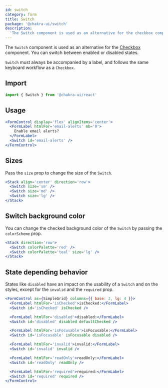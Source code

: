 ```yaml
---
id: switch
category: form
title: Switch
package: '@chakra-ui/switch'
description:
  'The Switch component is used as an alternative for the checkbox component.'
---
```


The `Switch` component is used as an alternative for the
[Checkbox](/docs/components/form/checkbox) component. You can switch between
enabled or disabled states.

<carbon-ad></carbon-ad>

`Switch` must always be accompanied by a label, and follows the same keyboard
workflow as a `Checkbox`.

## Import

```js
import { Switch } from '@chakra-ui/react'
```

## Usage

```jsx
<FormControl display='flex' alignItems='center'>
  <FormLabel htmlFor='email-alerts' mb='0'>
    Enable email alerts?
  </FormLabel>
  <Switch id='email-alerts' />
</FormControl>
```

## Sizes

Pass the `size` prop to change the size of the `Switch`.

```jsx
<Stack align='center' direction='row'>
  <Switch size='sm' />
  <Switch size='md' />
  <Switch size='lg' />
</Stack>
```

## Switch background color

You can change the checked background color of the `Switch` by passing the
`colorScheme` prop.

```jsx
<Stack direction='row'>
  <Switch colorPalette='red' />
  <Switch colorPalette='teal' size='lg' />
</Stack>
```

## State depending behavior

States like `disabled` have an impact on the usability of a `Switch` and on the
styles, except for the `invalid` and the `required` prop.

```jsx
<FormControl as={SimpleGrid} columns={{ base: 2, lg: 4 }}>
  <FormLabel htmlFor='isChecked'>isChecked:</FormLabel>
  <Switch id='isChecked' isChecked />

  <FormLabel htmlFor='disabled'>disabled:</FormLabel>
  <Switch id='disabled' disabled defaultChecked />

  <FormLabel htmlFor='isFocusable'>isFocusable:</FormLabel>
  <Switch id='isFocusable' isFocusable disabled />

  <FormLabel htmlFor='invalid'>invalid:</FormLabel>
  <Switch id='invalid' invalid />

  <FormLabel htmlFor='readOnly'>readOnly:</FormLabel>
  <Switch id='readOnly' readOnly />

  <FormLabel htmlFor='required'>required:</FormLabel>
  <Switch id='required' required />
</FormControl>
```
